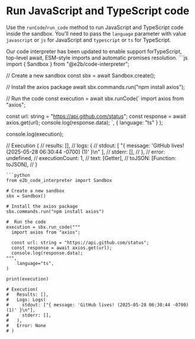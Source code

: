 # Run JavaScript and TypeScript code

Use the `runCode`/`run_code` method to run JavaScript and TypeScript code inside the sandbox.
You'll need to pass the `language` parameter with value `javascript` or `js` for JavaScript and `typescript` or `ts` for TypeScript.

<Note>
Our code interpreter has been updated to enable support forTypeScript, top-level await, ESM-style imports and automatic promises resolution.
</Note>

<CodeGroup>
```js
import { Sandbox } from "@e2b/code-interpreter";

// Create a new sandbox
const sbx = await Sandbox.create();

// Install the axios package
await sbx.commands.run("npm install axios");

// Run the code
const execution = await sbx.runCode(`
  import axios from "axios";

  const url: string = "https://api.github.com/status";
  const response = await axios.get(url);
  console.log(response.data);
`,
  { language: "ts" }
);

console.log(execution);

// Execution {
//   results: [],
//   logs: {
//     stdout: [ "{ message: 'GitHub lives! (2025-05-28 06:30:44 -0700) (1)' }\n" ],
//     stderr: [],
//   },
//   error: undefined,
//   executionCount: 1,
//   text: [Getter],
//   toJSON: [Function: toJSON],
// }
```
```python
from e2b_code_interpreter import Sandbox

# Create a new sandbox
sbx = Sandbox()

# Install the axios package
sbx.commands.run("npm install axios")

#  Run the code
execution = sbx.run_code("""
  import axios from "axios";

  const url: string = "https://api.github.com/status";
  const response = await axios.get(url);
  console.log(response.data);
""",
    language="ts",
)

print(execution)

# Execution(
#   Results: [],
#   Logs: Logs(
#     stdout: ["{ message: 'GitHub lives! (2025-05-28 06:30:44 -0700) (1)' }\n"],
#     stderr: [],
#   ),
#   Error: None
# )
```
</CodeGroup>